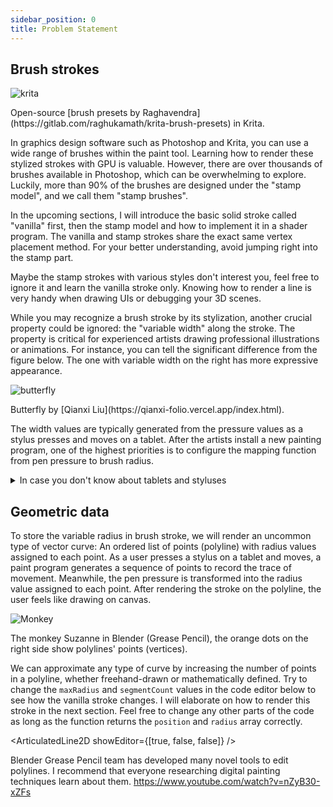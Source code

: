 ```yaml
---
sidebar_position: 0
title: Problem Statement
---
```


## Brush strokes

![krita](https://gitlab.com/raghukamath/krita-brush-presets/-/raw/master/preview.png)

<figcaption>
Open-source [brush presets by Raghavendra](https://gitlab.com/raghukamath/krita-brush-presets) in Krita.
</figcaption>

In graphics design software such as Photoshop and Krita, you can use a wide range of brushes within the paint tool.
Learning how to render these stylized strokes with GPU is valuable.
However, there are over thousands of brushes available in Photoshop, which can be overwhelming to explore.
Luckily, more than 90% of the brushes are designed under the "stamp model", and we call them "stamp brushes".

In the upcoming sections, I will introduce the basic solid stroke called "vanilla" first,
then the stamp model and how to implement it in a shader program.
The vanilla and stamp strokes share the exact same vertex placement method.
For your better understanding, avoid jumping right into the stamp part.

Maybe the stamp strokes with various styles don't interest you, feel free to ignore it and learn the vanilla stroke only.
Knowing how to render a line is very handy when drawing UIs or debugging your 3D scenes.

While you may recognize a brush stroke by its stylization, another crucial property could be ignored:
the "variable width" along the stroke.
The property is critical for experienced artists drawing professional illustrations or animations.
For instance, you can tell the significant difference from the figure below.
The one with variable width on the right has more expressive appearance.

![butterfly](./butterfly-compare.png)

<figcaption>
    Butterfly by [Qianxi Liu](https://qianxi-folio.vercel.app/index.html).
</figcaption>

The width values are typically generated from the pressure values as a stylus presses and moves on a tablet.
After the artists install a new painting program,
one of the highest priorities is to configure the mapping function from pen pressure to brush radius.

<details>
  <summary>In case you don't know about tablets and styluses</summary>

Digital artists paint with dedicated devices: Tablet and Stylus.
If you're unfamiliar with tablets and styluses, you can watch the video below for more information:

[![Tablet](https://img.youtube.com/vi/83BRMfjJXIk/maxresdefault.jpg)](https://www.youtube.com/watch?app=desktop&v=83BRMfjJXIk)

</details>

## Geometric data

To store the variable radius in brush stroke, we will render an uncommon type of vector curve:
An ordered list of points (polyline) with radius values assigned to each point.
As a user presses a stylus on a tablet and moves, a paint program generates a sequence of points to record the trace of movement.
Meanwhile, the pen pressure is transformed into the radius value assigned to each point.
After rendering the stroke on the polyline, the user feels like drawing on canvas.

![Monkey](./monkey.png)

<figcaption>
The monkey Suzanne in Blender (Grease Pencil), the orange dots on the right side show polylines' points (vertices).
</figcaption>

We can approximate any type of curve by increasing the number of points in a polyline, whether freehand-drawn or mathematically defined.
Try to change the `maxRadius` and `segmentCount` values in the code editor below to see how the vanilla stroke changes.
I will elaborate on how to render this stroke in the next section.
Feel free to change any other parts of the code as long as the function returns the `position` and `radius` array correctly.


<ArticulatedLine2D showEditor={[true, false, false]} />

Blender Grease Pencil team has developed many novel tools to edit polylines.
I recommend that everyone researching digital painting techniques learn about them.
https://www.youtube.com/watch?v=nZyB30-xZFs